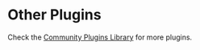 
# Other Plugins

Check the [Community Plugins Library](https://medusajs.com/plugins/?filters=Other&categories=Other&categories=Source) for more plugins.

<DocCardList />